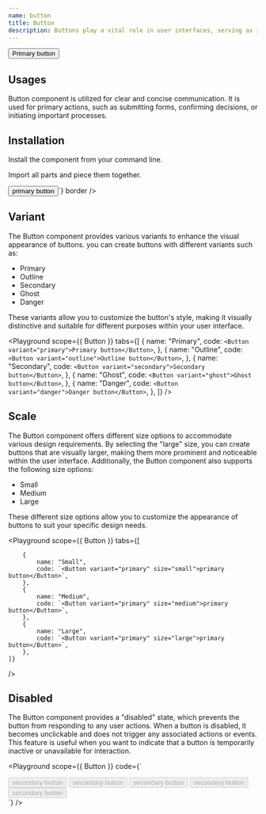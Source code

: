 ```yaml
---
name: button
title: Button
description: Buttons play a vital role in user interfaces, serving as interactive elements that initiate actions or facilitate navigation within an application. They provide users with clickable elements to interact with the system and perform various tasks.
---
```


<Preview>
    <Button variant="primary">Primary button</Button>
</Preview>

## Usages
Button component is utilized for clear and concise communication. 
It is used for primary actions, such as submitting forms, confirming decisions, or initiating important processes. 

## Installation
Install the component from your command line.

<LiveProvider>
    <LiveEditor code={`npm install @raystack/apsara`} border/>
</LiveProvider>




Import all parts and piece them together.

<LiveProvider>
    <LiveEditor code={`

<Button variant="primary">primary button</Button>`} border />
</LiveProvider>


## Variant
The Button component provides various variants to enhance the visual appearance of buttons. you can create buttons with different variants such as:

- Primary
- Outline
- Secondary
- Ghost
- Danger

These variants allow you to customize the button's style, making it visually distinctive and suitable for different purposes within your user interface.

<Playground
    scope={{ Button }}
    tabs={[
        {
            name: "Primary",
            code: `<Button variant="primary">Primary button</Button>`,
        },
        {
            name: "Outline",
            code: `<Button variant="outline">Outline button</Button>`,
        },
        {
            name: "Secondary",
            code: `<Button variant="secondary">Secondary button</Button>`,
        },
        {
            name: "Ghost",
            code: `<Button variant="ghost">Ghost button</Button>`,
        },
        {
            name: "Danger",
            code: `<Button variant="danger">Danger button</Button>`,
        },
    ]}
/>

## Scale
The Button component offers different size options to accommodate various design requirements. By selecting the "large" size, you can create buttons that are visually larger, making them more prominent and noticeable within the user interface. Additionally, the Button component also supports the following size options:
- Small
- Medium
- Large

These different size options allow you to customize the appearance of buttons to suit your specific design needs.


<Playground
    scope={{ Button }}
    tabs={[
        
        {
            name: "Small",
            code: `<Button variant="primary" size="small">primary button</Button>`,
        },
        {
            name: "Medium",
            code: `<Button variant="primary" size="medium">primary button</Button>`,
        },
        {
            name: "Large",
            code: `<Button variant="primary" size="large">primary button</Button>`,
        },
    ]}
/>


## Disabled
The Button component provides a "disabled" state, which prevents the button from responding to any user actions. When a button is disabled, it becomes unclickable and does not trigger any associated actions or events. This feature is useful when you want to indicate that a button is temporarily inactive or unavailable for interaction.

<Playground scope={{ Button }} code={`
<div style={{display:'flex', gap: '8px'}}>
    <Button variant="primary" disabled>secondary button</Button>
    <Button variant="outline" disabled>secondary button</Button>
    <Button variant="secondary" disabled>secondary button</Button>
    <Button variant="ghost" disabled>secondary button</Button>
    <Button variant="danger" disabled>secondary button</Button>
</div>
`} />


